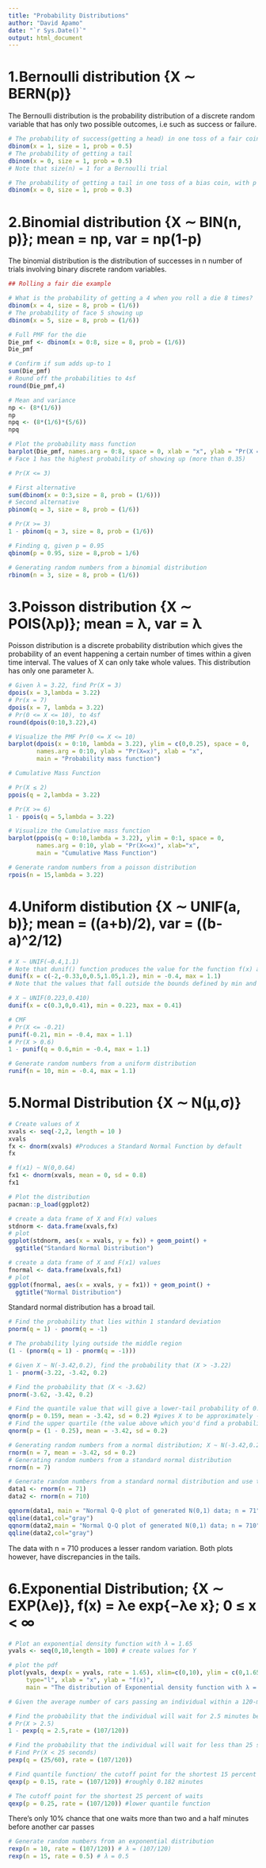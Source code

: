 ```yaml
---
title: "Probability Distributions"
author: "David Apamo"
date: "`r Sys.Date()`"
output: html_document
---
```


# 1.Bernoulli distribution {X ∼ BERN(p)}

The Bernoulli distribution is the probability distribution of a discrete random variable that has only two possible outcomes, i.e such as success or failure.

```r
# The probability of success(getting a head) in one toss of a fair coin
dbinom(x = 1, size = 1, prob = 0.5)
# The probability of getting a tail
dbinom(x = 0, size = 1, prob = 0.5)
# Note that size(n) = 1 for a Bernoulli trial
```
```r
# The probability of getting a tail in one toss of a bias coin, with p = 0.3
dbinom(x = 0, size = 1, prob = 0.3)
```

# 2.Binomial distribution {X ∼ BIN(n, p)}; mean = np, var = np(1-p)

The binomial distribution is the distribution of successes in n number of trials
involving binary discrete random variables.

```r
## Rolling a fair die example

# What is the probability of getting a 4 when you roll a die 8 times?
dbinom(x = 4, size = 8, prob = (1/6))
# The probability of face 5 showing up
dbinom(x = 5, size = 8, prob = (1/6))
```
```r
# Full PMF for the die 
Die_pmf <- dbinom(x = 0:8, size = 8, prob = (1/6))
Die_pmf

# Confirm if sum adds up-to 1
sum(Die_pmf)
# Round off the probabilities to 4sf
round(Die_pmf,4)
```
```r
# Mean and variance
np <- (8*(1/6))
np
npq <- (8*(1/6)*(5/6))
npq
```
```r
# Plot the probability mass function
barplot(Die_pmf, names.arg = 0:8, space = 0, xlab = "x", ylab = "Pr(X = x)")
# Face 1 has the highest probability of showing up (more than 0.35)
```
```r
# Pr(X <= 3)

# First alternative
sum(dbinom(x = 0:3,size = 8, prob = (1/6)))
# Second alternative
pbinom(q = 3, size = 8, prob = (1/6))

# Pr(X >= 3)
1 - pbinom(q = 3, size = 8, prob = (1/6))
```
```r
# Finding q, given p = 0.95
qbinom(p = 0.95, size = 8,prob = 1/6)

# Generating random numbers from a binomial distribution
rbinom(n = 3, size = 8, prob = (1/6))
```

# 3.Poisson distribution {X ∼ POIS(λp)}; mean = λ, var = λ

Poisson distribution is a discrete probability distribution which gives the probability of an event happening a certain number of times within a given time interval. The values of X can only take whole values. This distribution has only one parameter λ.

```r
# Given λ = 3.22, find Pr(X = 3)
dpois(x = 3,lambda = 3.22)
# Pr(x = 7)
dpois(x = 7, lambda = 3.22)
# Pr(0 <= X <= 10), to 4sf
round(dpois(0:10,3.22),4)
```
```r
# Visualize the PMF Pr(0 <= X <= 10)
barplot(dpois(x = 0:10, lambda = 3.22), ylim = c(0,0.25), space = 0, 
        names.arg = 0:10, ylab = "Pr(X=x)", xlab = "x", 
        main = "Probability mass function")

```
```r
# Cumulative Mass Function

# Pr(X ≤ 2)
ppois(q = 2,lambda = 3.22)

# Pr(X >= 6)
1 - ppois(q = 5,lambda = 3.22)

# Visualize the Cumulative mass function
barplot(ppois(q = 0:10,lambda = 3.22), ylim = 0:1, space = 0, 
        names.arg = 0:10, ylab = "Pr(X<=x)", xlab="x", 
        main = "Cumulative Mass Function")

```
```r
# Generate random numbers from a poisson distribution
rpois(n = 15,lambda = 3.22)
```

# 4.Uniform distibution {X ∼ UNIF(a, b)}; mean = ((a+b)/2), var = ((b-a)^2/12)

```r
# X ∼ UNIF(−0.4,1.1)
# Note that dunif() function produces the value for the function f(x) and not really probability.
dunif(x = c(-2,-0.33,0,0.5,1.05,1.2), min = -0.4, max = 1.1)
# Note that the values that fall outside the bounds defined by min and max are evaluated to zero

# X ∼ UNIF(0.223,0.410) 
dunif(x = c(0.3,0,0.41), min = 0.223, max = 0.41)

```
```r
# CMF
# Pr(X <= -0.21)
punif(-0.21, min = -0.4, max = 1.1)
# Pr(X > 0.6)
1 - punif(q = 0.6,min = -0.4, max = 1.1)
```
```r
# Generate random numbers from a uniform distribution
runif(n = 10, min = -0.4, max = 1.1)

```

# 5.Normal Distribution {X ∼ N(µ,σ)}

```r
# Create values of X
xvals <- seq(-2,2, length = 10 )
xvals
fx <- dnorm(xvals) #Produces a Standard Normal Function by default
fx

# f(x1) ~ N(0,0.64)
fx1 <- dnorm(xvals, mean = 0, sd = 0.8)
fx1
```
```r
# Plot the distribution
pacman::p_load(ggplot2)

# create a data frame of X and F(x) values
stdnorm <- data.frame(xvals,fx)
# plot
ggplot(stdnorm, aes(x = xvals, y = fx)) + geom_point() + 
  ggtitle("Standard Normal Distribution")

# create a data frame of X and F(x1) values
fnormal <- data.frame(xvals,fx1)
# plot
ggplot(fnormal, aes(x = xvals, y = fx1)) + geom_point() + 
  ggtitle("Normal Distribution")

```

Standard normal distribution has a broad tail.

```r
# Find the probability that lies within 1 standard deviation 
pnorm(q = 1) - pnorm(q = -1)

# The probability lying outside the middle region
(1 - (pnorm(q = 1) - pnorm(q = -1)))

# Given X ~ N(-3.42,0.2), find the probability that (X > -3.22)
1 - pnorm(-3.22, -3.42, 0.2)

# Find the probability that (X < -3.62)
pnorm(-3.62, -3.42, 0.2)
```
```r
# Find the quantile value that will give a lower-tail probability of 0.159
qnorm(p = 0.159, mean = -3.42, sd = 0.2) #gives X to be approximately -3.62
# Find the upper quartile (the value above which you'd find a probability of 0.25)
qnorm(p = (1 - 0.25), mean = -3.42, sd = 0.2)
```
```r
# Generating random numbers from a normal distribution; X ~ N(-3.42,0.2)
rnorm(n = 7, mean = -3.42, sd = 0.2)
# Generating random numbers from a standard normal distribution
rnorm(n = 7)
```
```r
# Generate random numbers from a standard normal distribution and use the qqplot() function to assess the degree of normality
data1 <- rnorm(n = 71)
data2 <- rnorm(n = 710)

qqnorm(data1, main = "Normal Q-Q plot of generated N(0,1) data; n = 71")
qqline(data1,col="gray")
qqnorm(data2,main = "Normal Q-Q plot of generated N(0,1) data; n = 710")
qqline(data2,col="gray")
```

The data with n = 710 produces a lesser random variation. Both plots however, have discrepancies in the tails.


# 6.Exponential Distribution; {X ∼ EXP(λe)}, f(x) = λe exp{−λe x}; 0 ≤ x < ∞

```r
# Plot an exponential density function with λ = 1.65
yvals <- seq(0,10,length = 100) # create values for Y

# plot the pdf
plot(yvals, dexp(x = yvals, rate = 1.65), xlim=c(0,10), ylim = c(0,1.65), 
     type="l", xlab = "x", ylab = "f(x)", 
     main = "The distribution of Exponential density function with λ = 1.65")
```
```r
# Given the average number of cars passing an individual within a 120-minute window was said to be 107. Define the random variable X to be the waiting time between two consecutive cars passing and, using an exponential distribution for X on a minute time scale, set λ = (107/120)

# Find the probability that the individual will wait for 2.5 minutes before a car passes
# Pr(X > 2.5)
1 - pexp(q = 2.5,rate = (107/120))

# Find the probability that the individual will wait for less than 25 seconds before a car passes
# Find Pr(X < 25 seconds)
pexp(q = (25/60), rate = (107/120))

# Find quantile function/ the cutoff point for the shortest 15 percent of waits.
qexp(p = 0.15, rate = (107/120)) #roughly 0.182 minutes

# The cutoff point for the shortest 25 percent of waits
qexp(p = 0.25, rate = (107/120)) #lower quantile function

```

There's only 10% chance that one waits more than two and a half minutes before another car passes

```r
# Generate random numbers from an exponential distribution
rexp(n = 10, rate = (107/120)) # λ = (107/120)
rexp(n = 15, rate = 0.5) # λ = 0.5
```
